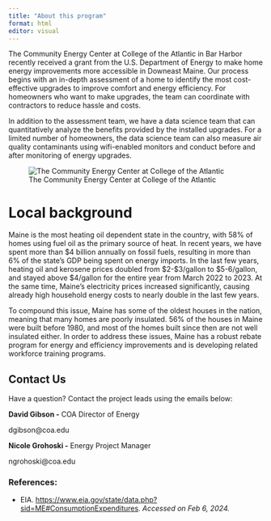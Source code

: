 ```yaml
---
title: "About this program"
format: html
editor: visual
---
```


The Community Energy Center at College of the Atlantic in Bar Harbor recently received a grant from the U.S. Department of Energy to make home energy improvements more accessible in Downeast Maine. Our process begins with an in-depth assessment of a home to identify the most cost-effective upgrades to improve comfort and energy efficiency. For homeowners who want to make upgrades, the team can coordinate with contractors to reduce hassle and costs. 

In addition to the assessment team, we have a data science team that can quantitatively analyze the benefits provided by the installed upgrades. For a limited number of homeowners, the data science team can also measure air quality contaminants using wifi-enabled monitors and conduct before and after monitoring of energy upgrades.

![The Community Energy Center at College of the Atlantic](images/CEC.jpg)

# **Local background**

Maine is the most heating oil dependent state in the country, with 58% of homes using fuel oil as the primary source of heat. In recent years, we have spent more than \$4 billion annually on fossil fuels, resulting in more than 6% of the state's GDP being spent on energy imports. In the last few years, heating oil and kerosene prices doubled from \$2-\$3/gallon to \$5-6/gallon, and stayed above \$4/gallon for the entire year from March 2022 to 2023. At the same time, Maine's electricity prices increased significantly, causing already high household energy costs to nearly double in the last few years.

To compound this issue, Maine has some of the oldest houses in the nation, meaning that many homes are poorly insulated. 56% of the houses in Maine were built before 1980, and most of the homes built since then are not well insulated either. In order to address these issues, Maine has a robust rebate program for energy and efficiency improvements and is developing related workforce training programs.

## Contact Us

Have a question? Contact the project leads using the emails below:

**David Gibson -** COA Director of Energy

dgibson\@coa.edu

**Nicole Grohoski -** Energy Project Manager

ngrohoski\@coa.edu

### **References:**

-   EIA. <https://www.eia.gov/state/data.php?sid=ME#ConsumptionExpenditures>. *Accessed on Feb 6, 2024.*
